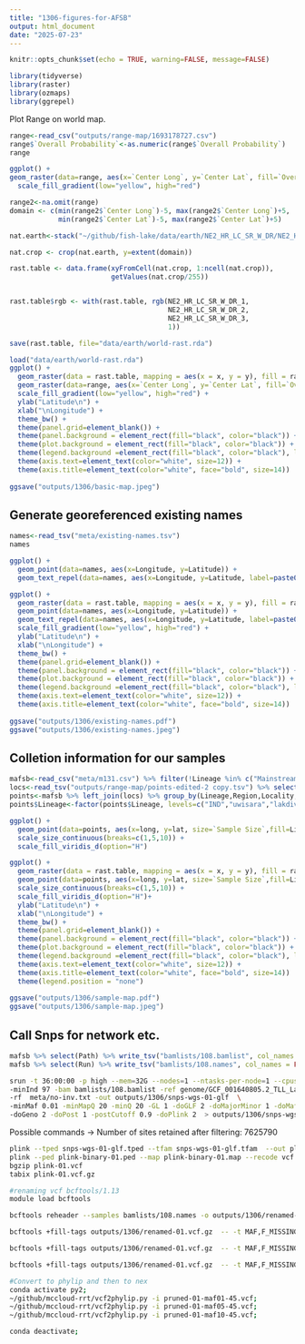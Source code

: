 ```yaml
---
title: "1306-figures-for-AFSB"
output: html_document
date: "2025-07-23"
---
```


```r
knitr::opts_chunk$set(echo = TRUE, warning=FALSE, message=FALSE)
```

```r
library(tidyverse)
library(raster)
library(ozmaps)
library(ggrepel)
```
Plot Range on world map.

```r
range<-read_csv("outputs/range-map/1693178727.csv")
range$`Overall Probability`<-as.numeric(range$`Overall Probability`)
range
```

```r
ggplot() +
geom_raster(data=range, aes(x=`Center Long`, y=`Center Lat`, fill=`Overall Probability`),alpha=0.75) +
  scale_fill_gradient(low="yellow", high="red")
```

```r
range2<-na.omit(range)
domain <- c(min(range2$`Center Long`)-5, max(range2$`Center Long`)+5, 
            min(range2$`Center Lat`)-5, max(range2$`Center Lat`)+5)
```



```r
nat.earth<-stack("~/github/fish-lake/data/earth/NE2_HR_LC_SR_W_DR/NE2_HR_LC_SR_W_DR.tif")

nat.crop <- crop(nat.earth, y=extent(domain))

rast.table <- data.frame(xyFromCell(nat.crop, 1:ncell(nat.crop)),
                         getValues(nat.crop/255))


rast.table$rgb <- with(rast.table, rgb(NE2_HR_LC_SR_W_DR_1,
                                       NE2_HR_LC_SR_W_DR_2,
                                       NE2_HR_LC_SR_W_DR_3,
                                       1))

save(rast.table, file="data/earth/world-rast.rda")
```

```r
load("data/earth/world-rast.rda")
ggplot() +
  geom_raster(data = rast.table, mapping = aes(x = x, y = y), fill = rast.table$rgb, interpolate = TRUE)  +
  geom_raster(data=range, aes(x=`Center Long`, y=`Center Lat`, fill=`Overall Probability`),alpha=0.75) +
  scale_fill_gradient(low="yellow", high="red") +
  ylab("Latitude\n") +
  xlab("\nLongitude") +
  theme_bw() +
  theme(panel.grid=element_blank()) +
  theme(panel.background = element_rect(fill="black", color="black")) +
  theme(plot.background = element_rect(fill="black", color="black")) +
  theme(legend.background =element_rect(fill="black", color="black"), legend.text = element_text(color="white"), legend.title = element_text(color="white")) +
  theme(axis.text=element_text(color="white", size=12)) +
  theme(axis.title=element_text(color="white", face="bold", size=14))
  
ggsave("outputs/1306/basic-map.jpeg")

```


## Generate georeferenced existing names

```r
names<-read_tsv("meta/existing-names.tsv")
names
```
```r
ggplot() +
  geom_point(data=names, aes(x=Longitude, y=Latitude)) +
  geom_text_repel(data=names, aes(x=Longitude, y=Latitude, label=paste0(Name, " ", Authority)))
```

```r
ggplot() +
  geom_raster(data = rast.table, mapping = aes(x = x, y = y), fill = rast.table$rgb, interpolate = TRUE)  +
  geom_point(data=names, aes(x=Longitude, y=Latitude)) +
  geom_text_repel(data=names, aes(x=Longitude, y=Latitude, label=paste0(Name, " ", Authority))) +
  scale_fill_gradient(low="yellow", high="red") +
  ylab("Latitude\n") +
  xlab("\nLongitude") +
  theme_bw() +
  theme(panel.grid=element_blank()) +
  theme(panel.background = element_rect(fill="black", color="black")) +
  theme(plot.background = element_rect(fill="black", color="black")) +
  theme(legend.background =element_rect(fill="black", color="black"), legend.text = element_text(color="white"), legend.title = element_text(color="white")) +
  theme(axis.text=element_text(color="white", size=12)) +
  theme(axis.title=element_text(color="white", face="bold", size=14)) 
  
ggsave("outputs/1306/existing-names.pdf")
ggsave("outputs/1306/existing-names.jpeg")

```

## Colletion information for our samples

```r
mafsb<-read_csv("meta/m131.csv") %>% filter(!Lineage %in% c("Mainstream","OceanPick")) %>% filter(Run !="Broome01")
locs<-read_tsv("outputs/range-map/points-edited-2 copy.tsv") %>% select(Locality, long, lat)
points<-mafsb %>% left_join(locs) %>% group_by(Lineage,Region,Locality, lat, long) %>% summarise("Sample Size"=n())
points$Lineage<-factor(points$Lineage, levels=c("IND","uwisara","lakdiva","SEA","WAL","AUS"))
```
```r
ggplot() +
  geom_point(data=points, aes(x=long, y=lat, size=`Sample Size`,fill=Lineage), pch=21, alpha=0.75) +
  scale_size_continuous(breaks=c(1,5,10)) +
  scale_fill_viridis_d(option="H")
```

```r
ggplot() +
  geom_raster(data = rast.table, mapping = aes(x = x, y = y), fill = rast.table$rgb, interpolate = TRUE)  +
  geom_point(data=points, aes(x=long, y=lat, size=`Sample Size`,fill=Lineage), pch=21, alpha=0.75) +
  scale_size_continuous(breaks=c(1,5,10)) +
  scale_fill_viridis_d(option="H")+
  ylab("Latitude\n") +
  xlab("\nLongitude") +
  theme_bw() +
  theme(panel.grid=element_blank()) +
  theme(panel.background = element_rect(fill="black", color="black")) +
  theme(plot.background = element_rect(fill="black", color="black")) +
  theme(legend.background =element_rect(fill="black", color="black"), legend.text = element_text(color="white"), legend.title = element_text(color="white")) +
  theme(axis.text=element_text(color="white", size=12)) +
  theme(axis.title=element_text(color="white", face="bold", size=14))  +
  theme(legend.position = "none")
  
ggsave("outputs/1306/sample-map.pdf")
ggsave("outputs/1306/sample-map.jpeg")

```

## Call Snps for network etc.
```r
mafsb %>% select(Path) %>% write_tsv("bamlists/108.bamlist", col_names = FALSE)
mafsb %>% select(Run) %>% write_tsv("bamlists/108.names", col_names = FALSE)

```

```sh
srun -t 36:00:00 -p high --mem=32G --nodes=1 --ntasks-per-node=1 --cpus-per-task=12 $HOME/angsd/angsd -nthreads 12 \
-minInd 97 -bam bamlists/108.bamlist -ref genome/GCF_001640805.2_TLL_Latcal_v3_genomic.fna \
-rf  meta/no-inv.txt -out outputs/1306/snps-wgs-01-glf  \
-minMaf 0.01 -minMapQ 20 -minQ 20 -GL 1 -doGLF 2 -doMajorMinor 1 -doMaf 1 -SNP_pval 1e-6 \
-doGeno 2 -doPost 1 -postCutoff 0.9 -doPlink 2  > outputs/1306/snps-wgs-01-glf.out 2> outputs/1306/snps-wgs-01-glf.err &
```

Possible commands
	-> Number of sites retained after filtering: 7625790 


```sh
plink --tped snps-wgs-01-glf.tped --tfam snps-wgs-01-glf.tfam  --out plink-binary-01 --recode --allow-extra-chr --noweb
plink --ped plink-binary-01.ped --map plink-binary-01.map --recode vcf --allow-extra-chr -out plink-01
bgzip plink-01.vcf 
tabix plink-01.vcf.gz

#renaming vcf bcftools/1.13
module load bcftools

bcftools reheader --samples bamlists/108.names -o outputs/1306/renamed-01.vcf.gz outputs/1306/plink-01.vcf.gz

bcftools +fill-tags outputs/1306/renamed-01.vcf.gz  -- -t MAF,F_MISSING | bcftools view -i 'F_MISSING < 0.05' | bcftools view -i 'INFO/MAF > 0.05' | bcftools view -i 'INFO/MAF < 0.45' |  bcftools +prune -m 0.20 -w 50kb --nsites-per-win 1 --nsites-per-win-mode rand  > outputs/1306/pruned-01-maf05-45.vcf

bcftools +fill-tags outputs/1306/renamed-01.vcf.gz  -- -t MAF,F_MISSING | bcftools view -i 'F_MISSING < 0.05' | bcftools view -i 'INFO/MAF > 0.01' | bcftools view -i 'INFO/MAF < 0.45' |  bcftools +prune -m 0.20 -w 50kb --nsites-per-win 1 --nsites-per-win-mode rand  > outputs/1306/pruned-01-maf01-45.vcf

bcftools +fill-tags outputs/1306/renamed-01.vcf.gz  -- -t MAF,F_MISSING | bcftools view -i 'F_MISSING < 0.05' | bcftools view -i 'INFO/MAF > 0.10' | bcftools view -i 'INFO/MAF < 0.45' |  bcftools +prune -m 0.20 -w 50kb --nsites-per-win 1 --nsites-per-win-mode rand  > outputs/1306/pruned-01-maf10-45.vcf

#Convert to phylip and then to nex
conda activate py2;
~/github/mccloud-rrt/vcf2phylip.py -i pruned-01-maf01-45.vcf;
~/github/mccloud-rrt/vcf2phylip.py -i pruned-01-maf05-45.vcf;
~/github/mccloud-rrt/vcf2phylip.py -i pruned-01-maf10-45.vcf;

conda deactivate;
```

